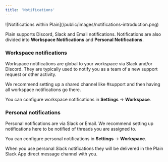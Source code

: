 ```yaml
---
title: 'Notifications'
---
```


<Frame>![Notifications within Plain](/public/images/notifications-introduction.png)</Frame>

Plain supports Discord, Slack and Email notifications. Notifications are also divided into **Workspace Notifications** and **Personal Notifications**.

### Workspace notifications

Workspace notifications are global to your workspace via Slack and/or Discord. They are typically used to notify you as a team of a new support request or other activity.

We recommend setting up a shared channel like #support and then having all workspace notifications go there.

You can configure workspace notifications in **Settings** → **Workspace**.

### Personal notifications

Personal notifications are via Slack or Email. We recommend setting up notifications here to be notified of threads you are assigned to.

You can configure personal notifications in **Settings** → **Workspace**.

When you use personal Slack notifications they will be delivered in the Plain Slack App direct message channel with you.
